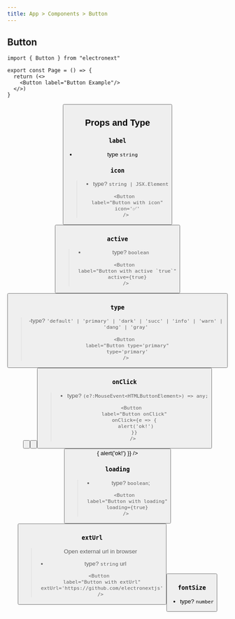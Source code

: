 ```yaml
---
title: App > Components > Button
---
```



## Button
```tsx
import { Button } from "electronext"

export const Page = () => {
  return (<>
    <Button label="Button Example"/>
  </>)
}
```
<p align="center"><Button label="Button Example"/></p>

## Props and Type

### `label`
- type `string`

### `icon`
> - type? `string | JSX.Element`
> ```tsx
> <Button 
>  label="Button with icon"
>  icon='✅'
> />
> ```
> <p align="center"><Button 
>  label="Button with icon"
>  icon='✅'
> /></p>

### `active`
> - type? `boolean`
> ```tsx
> <Button 
>  label="Button with active `true`"
>  active={true}
> />
> ```
> <p align="center"><Button 
>  label="Button with active `true`"
>  active={true}
> /></p>

### `type`
> -type? `'default' | 'primary' | 'dark' | 'succ' | 'info' | 'warn' | 'dang' | 'gray'`
> ```tsx
> <Button 
>  label="Button type='primary"
>  type='primary'
> />
> ```
> <p align="center"><Button 
>  label="Button type='primary'"
>  type='primary'
> /></p>
> <p align="center"><Button 
>  label="Button type='dark'"
>  type='dark'
> /></p>
> <p align="center"><Button 
>  label="Button type='warn'"
>  type='warn'
> /></p>

### `onClick`
> - type? `(e?:MouseEvent<HTMLButtonElement>) => any;`
> ```tsx
> <Button 
>  label="Button onClick"
>  onClick={e => {
>   alert('ok!')
>  }}
> />
> ```
> <p align="center"><Button 
>  label="Button onClick"
>  onClick={e => {
>   alert('ok!')
>  }}
> /></p>

### `loading`
> - type? `boolean`;
> ```tsx
> <Button 
>  label="Button with loading"
>  loading={true}
> />
> ```
> <p align="center"><Button 
>  label="Button with loading"
>  loading={true}
> /></p>

### `extUrl`
> Open external url in browser 
> - type? `string` url
> ```tsx
> <Button 
>  label="Button with extUrl"
>  extUrl='https://github.com/electronextjs'
> />
> ```
> <p align="center"><Button 
>  label="Button with extUrl"
>  extUrl='https://github.com/electronextjs'
> /></p>

### `fontSize`
- type? `number`